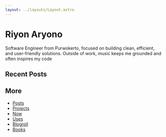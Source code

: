```yaml
---
layout: ../layouts/Layout.astro
---
```




# Riyon Aryono

Software Engineer from Purwokerto, focused on building clean, efficient, and user-friendly solutions. Outside of work, music keeps me grounded and often inspires my code

## Recent Posts

<Posts limit={4} />

## More

- [Posts](/posts)
- [Projects](/projects)
- [Now](/now)
- [Uses](/uses)
- [Blogroll](/blogroll)
- [Books](/books)
